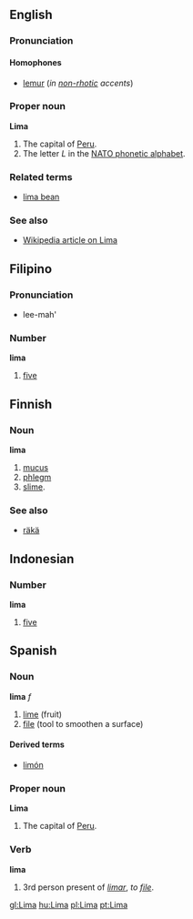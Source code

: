 ==English==
===Pronunciation===
====Homophones====
*[[lemur]] (''in [[non-rhotic]] accents'')

===Proper noun===
'''Lima'''

#The capital of [[Peru]].
#The letter ''L'' in the [[NATO phonetic alphabet]].

===Related terms===
*[[lima bean]]

===See also===
*[[w:Lima|Wikipedia article on Lima]]

==Filipino==
===Pronunciation===
*lee-mah'

===Number===
'''lima'''
#[[five]]

==Finnish==
===Noun===
'''lima'''

#[[mucus]]
#[[phlegm]]
#[[slime]].

===See also===
*[[räkä]]

==Indonesian==
===Number===
'''lima'''
#[[five]]

==Spanish==
===Noun===
'''lima''' ''f''

# [[lime]] (fruit)
# [[file]] (tool to smoothen a surface)

====Derived terms====
*[[limón]]

===Proper noun===
{{wikipedia}}
'''Lima'''

#The capital of [[Peru]].

===Verb===
'''lima'''

# 3rd person present of ''[[limar]]'', ''to [[file]]''.

[[gl:Lima]]
[[hu:Lima]]
[[pl:Lima]]
[[pt:Lima]]